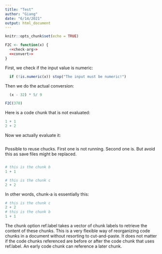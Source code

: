 ---
title: "Test"
author: "Giang"
date: "6/14/2021"
output: html_document
---

```{r setup, include=FALSE}
knitr::opts_chunk$set(echo = TRUE)
```

```{r, f2c}
F2C <- function(x) {
  <<check-arg>>
  <<convert>>
}
```

First, we check if the input value is numeric:

```{r, check-arg, eval=FALSE}
  if (!is.numeric(x)) stop("The input must be numeric!")
```

Then we do the actual conversion:

```{r, convert, eval=FALSE}
  (x - 32) * 5/ 9
```

```{r}

F2C(370)

```

Here is a code chunk that is not evaluated:

```{r, chunk-one, eval=FALSE}
1 + 1
2 + 2
```

Now we actually evaluate it:

```{r, chunk-one, eval=TRUE}
```

Possible to reuse chucks. First one is not running. Second one is.
But avoid this as save files might be replaced.

```{r chunk-a, ref.label=c('chunk-c', 'chunk-b')}
```

```{r chunk-b}
# this is the chunk b
1 + 1
```

```{r chunk-c}
# this is the chunk c
2 + 2
```
In other words, chunk-a is essentially this:


```{r chunk-a}
# this is the chunk c
2 + 2
# this is the chunk b
1 + 1
```

The chunk option ref.label takes a vector of chunk labels to retrieve the content of these chunks. This is a very flexible way of reorganizing code chunks in a document without resorting to cut-and-paste. It does not matter if the code chunks referenced are before or after the code chunk that uses ref.label. An early code chunk can reference a later chunk.
